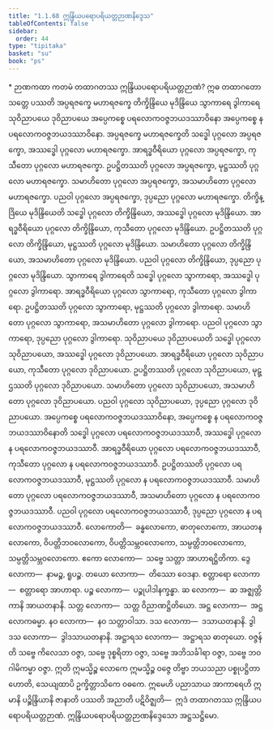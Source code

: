 ```yaml
---
title: "1.1.68 ဣန္ဒြိယပရောပရိယတ္တဉာဏနိဒ္ဒေသ"
tableOfContents: false
sidebar:
  order: 44
type: "tipitaka"
basket: "su"
book: "ps"
---
```



<DynamicBreadcrumb />

<Paragraph type="center" book="ps">
* ဉာဏကထာ
</Paragraph>


<Division number="111" book="ps" e="ch" v="26" p="116">

<Paragraph number="649" book="ps">
ကတမံ <Emphasis>တထာဂတဿ ဣန္ဒြိယပရောပရိယတ္တဉာဏံ?</Emphasis> ဣဓ တထာဂတော သတ္တေ ပဿတိ အပ္ပရဇက္ခေ မဟာရဇက္ခေ တိက္ခိန္ဒြိယေ မုဒိန္ဒြိယေ သွာကာရေ ဒွါကာရေ သုဝိညာပယေ ဒုဝိညာပယေ အပ္ပေကစ္စေ ပရလောကဝဇ္ဇဘယဒဿာဝိနော အပ္ပေကစ္စေ န ပရလောကဝဇ္ဇဘယဒဿာဝိနော.
</Paragraph>

<Paragraph number="650" book="ps">
<Emphasis>အပ္ပရဇက္ခေ မဟာရဇက္ခေ</Emphasis>တိ သဒ္ဓေါ ပုဂ္ဂလော အပ္ပရဇက္ခော, အဿဒ္ဓေါ ပုဂ္ဂလော မဟာရဇက္ခော. အာရဒ္ဓဝီရိယော ပုဂ္ဂလော အပ္ပရဇက္ခော, ကုသီတော ပုဂ္ဂလော မဟာရဇက္ခော. ဥပဋ္ဌိတဿတိ ပုဂ္ဂလော အပ္ပရဇက္ခော, မုဋ္ဌဿတိ ပုဂ္ဂလော မဟာရဇက္ခော. သမာဟိတော ပုဂ္ဂလော အပ္ပရဇက္ခော, အသမာဟိတော ပုဂ္ဂလော မဟာရဇက္ခော. ပညဝါ ပုဂ္ဂလော အပ္ပရဇက္ခော, ဒုပ္ပညော ပုဂ္ဂလော မဟာရဇက္ခော.
</Paragraph>

<Paragraph number="651" book="ps">
<Emphasis>တိက္ခိန္ဒြိယေ မုဒိန္ဒြိယေ</Emphasis>တိ သဒ္ဓေါ ပုဂ္ဂလော တိက္ခိန္ဒြိယော, အဿဒ္ဓေါ ပုဂ္ဂလော မုဒိန္ဒြိယော. အာရဒ္ဓဝီရိယော ပုဂ္ဂလော တိက္ခိန္ဒြိယော, ကုသီတော ပုဂ္ဂလော မုဒိန္ဒြိယော. ဥပဋ္ဌိတဿတိ ပုဂ္ဂလော တိက္ခိန္ဒြိယော, မုဋ္ဌဿတိ ပုဂ္ဂလော မုဒိန္ဒြိယော. သမာဟိတော ပုဂ္ဂလော တိက္ခိန္ဒြိယော, အသမာဟိတော ပုဂ္ဂလော မုဒိန္ဒြိယော. ပညဝါ ပုဂ္ဂလော တိက္ခိန္ဒြိယော, ဒုပ္ပညော ပုဂ္ဂလော မုဒိန္ဒြိယော.
</Paragraph>

<Paragraph number="652" book="ps">
<Emphasis>သွာကာရေ ဒွါကာရေ</Emphasis>တိ သဒ္ဓေါ ပုဂ္ဂလော သွာကာရော, အဿဒ္ဓေါ ပုဂ္ဂလော ဒွါကာရော. အာရဒ္ဓဝီရိယော ပုဂ္ဂလော သွာကာရော, ကုသီတော ပုဂ္ဂလော ဒွါကာရော. ဥပဋ္ဌိတဿတိ ပုဂ္ဂလော သွာကာရော, မုဋ္ဌဿတိ ပုဂ္ဂလော ဒွါကာရော. သမာဟိတော ပုဂ္ဂလော သွာကာရော, အသမာဟိတော ပုဂ္ဂလော ဒွါကာရော. ပညဝါ ပုဂ္ဂလော သွာကာရော, ဒုပ္ပညော ပုဂ္ဂလော ဒွါကာရော.
</Paragraph>

<Paragraph number="653" book="ps">
<Emphasis>သုဝိညာပယေ ဒုဝိညာပယေ</Emphasis>တိ သဒ္ဓေါ ပုဂ္ဂလော သုဝိညာပယော, အဿဒ္ဓေါ ပုဂ္ဂလော ဒုဝိညာပယော. အာရဒ္ဓဝီရိယော ပုဂ္ဂလော သုဝိညာပယော, ကုသီတော ပုဂ္ဂလော ဒုဝိညာပယော. ဥပဋ္ဌိတဿတိ ပုဂ္ဂလော သုဝိညာပယော, မုဋ္ဌဿတိ ပုဂ္ဂလော ဒုဝိညာပယော. သမာဟိတော ပုဂ္ဂလော သုဝိညာပယော, အသမာဟိတော ပုဂ္ဂလော ဒုဝိညာပယော. ပညဝါ ပုဂ္ဂလော သုဝိညာပယော, ဒုပ္ပညော ပုဂ္ဂလော ဒုဝိညာပယော.
</Paragraph>

<Paragraph number="654" book="ps">
<Emphasis>အပ္ပေကစ္စေ ပရလောကဝဇ္ဇဘယဒဿာဝိနော, အပ္ပေကစ္စေ န ပရလောကဝဇ္ဇဘယဒဿာဝိနော</Emphasis>တိ သဒ္ဓေါ ပုဂ္ဂလော ပရလောကဝဇ္ဇဘယဒဿာဝီ, အဿဒ္ဓေါ ပုဂ္ဂလော န ပရလောကဝဇ္ဇဘယဒဿာဝီ. အာရဒ္ဓဝီရိယော ပုဂ္ဂလော ပရလောကဝဇ္ဇဘယဒဿာဝီ, ကုသီတော ပုဂ္ဂလော န ပရလောကဝဇ္ဇဘယဒဿာဝီ. ဥပဋ္ဌိတဿတိ ပုဂ္ဂလော ပရလောကဝဇ္ဇဘယဒဿာဝီ, မုဋ္ဌဿတိ ပုဂ္ဂလော န ပရလောကဝဇ္ဇဘယဒဿာဝီ. သမာဟိတော ပုဂ္ဂလော ပရလောကဝဇ္ဇဘယဒဿာဝီ, အသမာဟိတော ပုဂ္ဂလော န ပရလောကဝဇ္ဇဘယဒဿာဝီ. ပညဝါ ပုဂ္ဂလော ပရလောကဝဇ္ဇဘယဒဿာဝီ, ဒုပ္ပညော ပုဂ္ဂလော န ပရလောကဝဇ္ဇဘယဒဿာဝီ.
</Paragraph>

</Division>
<Division number="112" book="ps" e="ch" v="26" p="117">

<Paragraph number="655" book="ps">
<Emphasis>လောကော</Emphasis>တိ—  ခန္ဓလောကော, ဓာတုလောကော, အာယတနလောကော, ဝိပတ္တိဘဝလောကော, ဝိပတ္တိသမ္ဘဝလောကော, သမ္ပတ္တိဘဝလောကော, သမ္ပတ္တိသမ္ဘဝလောကော.
</Paragraph>

<Paragraph number="656" book="ps">
ဧကော လောကော—  သဗ္ဗေ သတ္တာ အာဟာရဋ္ဌိတိကာ.
</Paragraph>

<Paragraph number="657" book="ps">
ဒွေ လောကာ—  နာမဉ္စ, ရူပဉ္စ.
</Paragraph>

<Paragraph number="658" book="ps">
တယော လောကာ—  တိဿော ဝေဒနာ.
</Paragraph>

<Paragraph number="659" book="ps">
စတ္တာရော လောကာ—  စတ္တာရော အာဟာရာ.
</Paragraph>

<Paragraph number="660" book="ps">
ပဉ္စ လောကာ—  ပဉ္စုပါဒါနက္ခန္ဓာ.
</Paragraph>

<Paragraph number="661" book="ps">
ဆ လောကာ—  ဆ အဇ္ဈတ္တိကာနိ အာယတနာနိ.
</Paragraph>

<Paragraph number="662" book="ps">
သတ္တ လောကာ—  သတ္တ ဝိညာဏဋ္ဌိတိယော.
</Paragraph>

<Paragraph number="663" book="ps">
အဋ္ဌ လောကာ—  အဋ္ဌ လောကဓမ္မာ.
</Paragraph>

<Paragraph number="664" book="ps">
နဝ လောကာ—  နဝ သတ္တာဝါသာ.
</Paragraph>

<Paragraph number="665" book="ps">
ဒသ လောကာ—  ဒသာယတနာနိ.
</Paragraph>

<Paragraph number="666" book="ps">
ဒွါဒသ လောကာ—  ဒွါဒသာယတနာနိ.
</Paragraph>

<Paragraph number="667" book="ps">
အဋ္ဌာရသ လောကာ—  အဋ္ဌာရသ ဓာတုယော.
</Paragraph>

<Paragraph number="668" book="ps">
<Emphasis>ဝဇ္ဇန်</Emphasis>တိ သဗ္ဗေ ကိလေသာ ဝဇ္ဇာ, သဗ္ဗေ ဒုစ္စရိတာ ဝဇ္ဇာ, သဗ္ဗေ အဘိသင်္ခါရာ ဝဇ္ဇာ, သဗ္ဗေ ဘဝဂါမိကမ္မာ ဝဇ္ဇာ. ဣတိ ဣမသ္မိဉ္စ လောကေ ဣမသ္မိဉ္စ ဝဇ္ဇေ တိဗ္ဗာ ဘယသညာ ပစ္စုပဋ္ဌိတာ ဟောတိ, သေယျထာပိ ဥက္ခိတ္တာသိကေ ဝဓကေ. ဣမေဟိ ပညာသာယ အာကာရေဟိ ဣမာနိ ပဉ္စိန္ဒြိယာနိ ဇာနာတိ ပဿတိ အညာတိ ပဋိဝိဇ္ဈတိ—  ဣဒံ တထာဂတဿ ဣန္ဒြိယပရောပရိယတ္တဉာဏံ.

</Paragraph>
</Division>

<Paragraph number="669" type="center" book="ps">
ဣန္ဒြိယပရောပရိယတ္တဉာဏနိဒ္ဒေသော အဋ္ဌသဋ္ဌိမော.
</Paragraph>